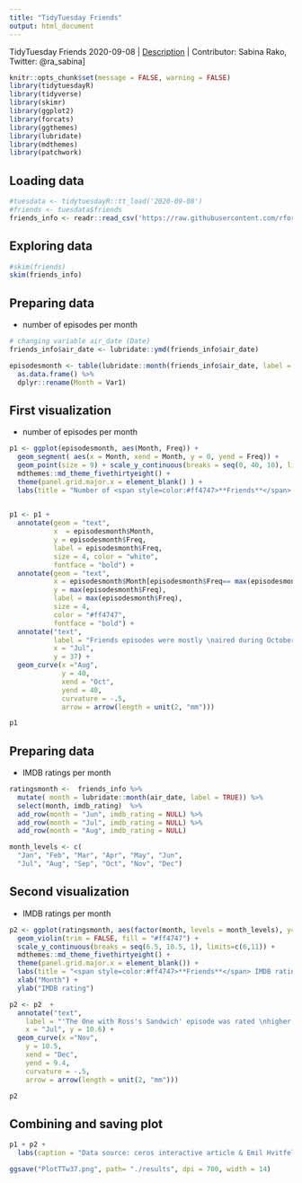 ```yaml
---
title: "TidyTuesday Friends"
output: html_document
---
```

TidyTuesday Friends 2020-09-08 |
[Description](https://github.com/rfordatascience/tidytuesday/blob/master/data/2020/2020-09-08/readme.md) |
Contributor: Sabina Rako, Twitter: @ra_sabina]

```r
knitr::opts_chunk$set(message = FALSE, warning = FALSE)
library(tidytuesdayR)
library(tidyverse)
library(skimr)
library(ggplot2)
library(forcats)
library(ggthemes)
library(lubridate)
library(mdthemes)
library(patchwork)
```

## Loading data

```r
#tuesdata <- tidytuesdayR::tt_load('2020-09-08')
#friends <- tuesdata$friends
friends_info <- readr::read_csv('https://raw.githubusercontent.com/rfordatascience/tidytuesday/master/data/2020/2020-09-08/friends_info.csv')
```

## Exploring data

```r
#skim(friends)
skim(friends_info)
```

## Preparing data 
- number of episodes per month

```r
# changing variable air_date (Date) 
friends_info$air_date <- lubridate::ymd(friends_info$air_date)

episodesmonth <- table(lubridate::month(friends_info$air_date, label = TRUE)) %>% 
  as.data.frame() %>% 
  dplyr::rename(Month = Var1)
```

## First visualization
- number of episodes per month

```r
p1 <- ggplot(episodesmonth, aes(Month, Freq)) +
  geom_segment( aes(x = Month, xend = Month, y = 0, yend = Freq)) +
  geom_point(size = 9) + scale_y_continuous(breaks = seq(0, 40, 10), limits=c(-1,45)) +  
  mdthemes::md_theme_fivethirtyeight() + 
  theme(panel.grid.major.x = element_blank() ) + 
  labs(title = "Number of <span style=color:#ff4747>**Friends**</span> episodes per month") + ylab("Number of episodes")
    

p1 <- p1 + 
  annotate(geom = "text",
           x  = episodesmonth$Month, 
           y = episodesmonth$Freq, 
           label = episodesmonth$Freq, 
           size = 4, color = "white", 
           fontface = "bold") + 
  annotate(geom = "text", 
           x = episodesmonth$Month[episodesmonth$Freq== max(episodesmonth$Freq)], 
           y = max(episodesmonth$Freq), 
           label = max(episodesmonth$Freq), 
           size = 4, 
           color = "#ff4747", 
           fontface = "bold") + 
  annotate("text", 
           label = "Friends episodes were mostly \naired during October", 
           x = "Jul", 
           y = 37) + 
  geom_curve(x ="Aug", 
             y = 40, 
             xend = "Oct", 
             yend = 40,  
             curvature = -.5, 
             arrow = arrow(length = unit(2, "mm")))

p1
```

## Preparing data
- IMDB ratings per month

```r
ratingsmonth <-  friends_info %>% 
  mutate( month = lubridate::month(air_date, label = TRUE)) %>% 
  select(month, imdb_rating)  %>% 
  add_row(month = "Jun", imdb_rating = NULL) %>% 
  add_row(month = "Jul", imdb_rating = NULL) %>% 
  add_row(month = "Aug", imdb_rating = NULL) 

month_levels <- c(
  "Jan", "Feb", "Mar", "Apr", "May", "Jun", 
  "Jul", "Aug", "Sep", "Oct", "Nov", "Dec")
```

## Second visualization
- IMDB ratings per month

```r

p2 <- ggplot(ratingsmonth, aes(factor(month, levels = month_levels), y=imdb_rating)) + 
  geom_violin(trim = FALSE, fill = "#ff4747") + 
  scale_y_continuous(breaks = seq(6.5, 10.5, 1), limits=c(6,11)) +  
  mdthemes::md_theme_fivethirtyeight() + 
  theme(panel.grid.major.x = element_blank()) + 
  labs(title = "<span style=color:#ff4747>**Friends**</span> IMDB ratings per month") + 
  xlab("Month") + 
  ylab("IMDB rating")

p2 <- p2  + 
  annotate("text",
    label = "'The One with Ross's Sandwich' episode was rated \nhigher then the other episodes aired during December", 
    x = "Jul", y = 10.6) + 
  geom_curve(x ="Nov", 
    y = 10.5, 
    xend = "Dec", 
    yend = 9.4,  
    curvature = -.5, 
    arrow = arrow(length = unit(2, "mm")))

p2

```

## Combining and saving plot

```r
p1 + p2 + 
  labs(caption = "Data source: ceros interactive article & Emil Hvitfeldt Vis: @ra_sabina")
```


```r
ggsave("PlotTTw37.png", path= "./results", dpi = 700, width = 14)

```

